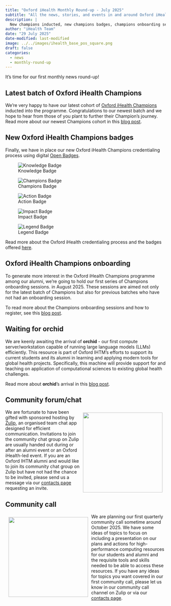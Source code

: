 ```yaml
---
title: "Oxford iHealth Monthly Round-up - July 2025"
subtitle: "All the news, stories, and events in and around Oxford iHealth"
description: |
  New champions inducted, new champions badges, champions onboarding sessions, waiting for orchid, new community tools, planning for our first community call
author: "iHealth Team"
date: "29 July 2025"
date-modified: last-modified
image: ../../images/ihealth_base_pos_square.png
draft: false
categories:
  - news
  - monthly-round-up
---
```


It's time for our first monthly news round-up!

## Latest batch of Oxford iHealth Champions

We're very happy to have our latest cohort of [Oxford iHealth Champions](../../champions/index.qmd) inducted into the programme. Congratulations to our newest batch and we hope to hear from those of you plant to further their Champion's journey. Read more about our newest Champions cohort in this [blog post](../2025-07-23-champions-2025/index.qmd).

## New Oxford iHealth Champions badges

Finally, we have in place our new Oxford iHealth Champions credentialing process using digital [Open Badges](https://en.wikipedia.org/wiki/Mozilla_Open_Badges){.external target="_blank"}.

::: {layout-ncol="5"}

![Knowledge Badge](../../images/knowledge_badge.png)

![Champions Badge](../../images/champion_alt_badge.png)

![Action Badge](../../images/action_badge.png)

![Impact Badge](../../images/impact_badge.png)

![Legend Badge](../../images/legend_badge.png)

:::

Read more about the Oxford iHealth credentialing process and the badges offered [here](../../champions/index.qmd).

## Oxford iHealth Champions onboarding

To generate more interest in the Oxford iHealth Champions programme among our alumni, we're going to hold our first series of Champions onboarding sessions. in August 2025. These sessions are aimed not only for the latest batch of Champions but also for previous batches who have not had an onboarding session.

To read more about the Champions onboarding sessions and how to register, see this [blog post](../../posts/2025-07-27-champions-onboarding/index.qmd).

## Waiting for orchid

We are keenly awaiting the arrival of **orchid** - our first compute server/workstation capable of running large language models (LLMs) efficiently. This resource is part of Oxford IHTM’s efforts to support its current students and its alumni in learning and applying modern tools for global health projects. Specifically, this machine will provide support for and teaching on application of computational sciences to existing global health challenges.

Read more about **orchid**'s arrival in this [blog post](../2025-07-21-waiting-for-orchid/index.qmd).

## Community forum/chat

::: {.img-float}

[![](../../images/zulip-icon-512x512.png){style="float: right; margin: 10px; width: 250px"}](https://zulip.com/)

:::

We are fortunate to have been gifted with sponsored hosting by [Zulip](https://zulip.com){.external target="_blank"}, an organised team chat app designed for efficient communication. Invitations to join the community chat group on Zulip are usually handed out during or after an alumni event or an Oxford iHealth-led event. If you are an Oxford IHTM alumni and would like to join its community chat group on Zulip but have not had the chance to be invited, please send us a message via our [contacts page](../../contact.qmd) requesting an invite.

## Community call

::: {.img-float}

![](../../images/community_call.png){style="float: left; margin: 10px; width: 250px"}

:::

We are planning our first quarterly community call sometime around October 2025. We have some ideas of topics to focus on including a presentation on our plans and actions for high-performance computing resources for our students and alumni and the requisite tools and skills needed to be able to access these resources. If you have any ideas for topics you want covered in our first community call, please let us know in our community call channel on Zulip or via our [contacts page](../../contact.qmd).



